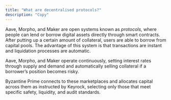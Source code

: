 ```yaml
---
title: "What are decentralised protocols?"
description: "Copy"
---
```


Aave, Morpho, and Maker are open systems known as _protocols,_ where people can lend or borrow digital assets directly through smart contracts. After putting up a certain amount of collateral, users are able to borrow from capital pools. The advantage of this system is that transactions are instant and liquidation processes are automatic.

Aave, Morpho, and Maker operate continuously, setting interest rates through supply and demand and automatically selling collateral if a borrower’s position becomes risky.

Byzantine Prime connects to these marketplaces and allocates capital across them as instructed by Keyrock, selecting only those that meet specific safety, liquidity, and audit standards.